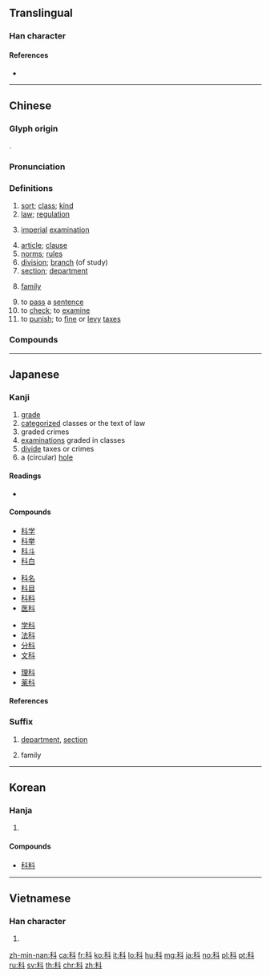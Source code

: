 {{character info/new}}
==Translingual==
{{stroke order|type=animate}}

===Han character===
{{Han char|rn=115|rad=禾|as=04|sn=9|four=24900|canj=HDYJ|ids=⿰禾斗}}

====References====
* {{Han ref|kx=0850.200|dkj=24950|dj=1274.070|hdz=42595.070|uh=79D1|ud=31185|bh=ACEC|bd=44268}}

----

==Chinese==
{{zh-forms}}

===Glyph origin===
{{Han etym}}
{{Han compound|禾|斗|ls=ic|t1=grain|t2=measuring tool}}.

===Pronunciation===
{{zh-pron
|m=kē
|c=fo1
|h=pfs=khô
|md=kuŏ
|mn=khe/kho/qz:kher/khô
|w=1khu
|mc=y
|oc=y
|cat=n,v
}}

===Definitions===
{{zh-hanzi}}

# [[sort]]; [[class]]; [[kind]]
# [[law]]; [[regulation]]
# {{lb|zh|historical}} [[imperial]] [[examination]]
# [[article]]; [[clause]]
# [[norms]]; [[rule]]s
# [[division]]; [[branch]] (of study) {{zh-mw|個}}
# [[section]]; [[department]]
# {{lb|zh|taxonomy}} [[family]]
# to [[pass]] a [[sentence]]
# to [[check]]; to [[examine]]
# to [[punish]]; to [[fine]] or [[levy]] [[taxes]]

===Compounds===
{{zh-der|科白|科班|科處|科第|科幻|科技|科甲|科教|科教片|科舉|科林斯|科盲|科摩羅|科目|科派|科普|科室|科特迪瓦|科頭跣足|科威特|科西嘉|科刑|科學|科研|科長|巍科|前科|偏科|同科|伊科戰爭|坐科|基本學科|大氣科學|兒科|中科院|外科|專業科目|八角楓科|女科|全科醫師|光電科學|出科|報登科|尖端科技|必修科|人猿科|催科|律科|五子登科|國科會|專科|制科|工科|專科學校|作姦犯科|小兒科|專科醫師|人文科學|傷科|併科|宣科|學科|四科|婦產科|大科|兩道三科|外科手術|國防科學|基本科學|地球科學|太空科學|作奸犯科|共同科目|分科|小登科|十字花科|前科犯|商科|升科|專科辭典|單科大學|內科|婦科|力不同科|八科|六科|恩科|佛科擺|科差|殊科|捏怪排科|桑科|科任|科子|科員|科頭|百科辭典|百科全書|科稅|科威特市|科頭箕踞|打諢發科|本科系|猿科|發科|眼科|教科書|科斷|環境科學|撮科打哄|科學精神|發策決科|科牙磕齒|科名|打諢插科|科泛|科員政治|科則|科考|科布多河|禿科子|科學管理|登科記|科配|科系|私科子|科買|科需|科際整合|科試|科罪|科網|科範|科爾沁|科段|科斗書|硬科學|科擾|科房|科幻電影|科布多|科定|科學方法|科學園區|科學中藥|科場|科募|科別|科分|科任老師|科令|禾本科|科斗文|柱科|犯科|祝由科|社會科學|發科打諢|甲科|泌尿外科|易科罰金|收科|發淡科|發俊科|登科錄|登科|插科使砌|應用科學|科學哲學|生物科技|棘針科|玉律金科|科斂|牙科醫學|牙科|科學家|瓜科|照本宣科|科道|科條|撒科打諢|撒科|易科|插科打諢|海桐科|產科|法科|瞧科|理科|武科|文科|新科|科幻小說|本科|橫科暴斂|科技食物|整型外科|科罰|科諢|開科取士|菊科|純粹科學|金科|選修科|術科|自然科學|蓼科|胡桃科|金科玉律|管理科學|行為科學|醫科|通識科目|罰科|錄科|茄科|鶴科|薔薇科|鱟科|高科|莫斯科|鸚鵡科|高科技|芭蕉科|農科|預科|芸香科|雁鴨科|金鏤梅科|跣足科頭|開科|金科玉條|軟科學|迪斯科|軍事科學|草科|資訊科學|賣科|蓴科|耳鼻喉科|葫蘆科|虛科|聯科及第|骨科}}

----

==Japanese==

===Kanji===
{{ja-kanji|grade=2|rs=禾04}}

# [[grade]]
# [[categorize]]d classes or the text of law
# graded crimes
# [[examination]]s graded in classes
# [[divide]] taxes or crimes
# a (circular) [[hole]]

====Readings====
* {{ja-readings|goon=[[か]] (ka)|kanon=[[か]] (ka)|kun=[[しな]] (shina), [[とが]] (toga)|nadzuke=[[しな]] (shina)}}

====Compounds====
{{top4}}
* [[科学]]
* [[科挙]]
* [[科斗]]
* [[科白]]
{{mid4}}
* [[科名]]
* [[科目]]
* [[科料]]
* [[医科]]
{{mid4}}
* [[学科]]
* [[法科]]
* [[分科]]
* [[文科]]
{{mid4}}
* [[理科]]
* [[薬科]]
{{bottom}}

====References====
{{ja-kref
|ku=1842
|shift=89C8
|jis=324A
|euc=B2CA
|skip=1-5-4
|freq=531
|nelson=3272
|newnelson=4130
|halpern=1138
|kld=775
|heisig=1179
|tuttle=5d4.3
}}

===Suffix===
{{ja-pos|か|suffix}}

# [[department]], [[section]]
# {{lb|ja|taxonomy|sort=か}} family

----

==Korean==

===Hanja===
{{ko-hanja|hangeul=과|eumhun=|rv=gwa|mr=kwa|y=kwa}}

# {{defn|lang=ko|sort=禾04}}

====Compounds====
* [[科料]]

----

==Vietnamese==

===Han character===
{{vi-hantu|[[khoa]]|rs=禾04}}

# {{defn|lang=vi|sort=禾04}}

[[zh-min-nan:科]]
[[ca:科]]
[[fr:科]]
[[ko:科]]
[[it:科]]
[[lo:科]]
[[hu:科]]
[[mg:科]]
[[ja:科]]
[[no:科]]
[[pl:科]]
[[pt:科]]
[[ru:科]]
[[sv:科]]
[[th:科]]
[[chr:科]]
[[zh:科]]